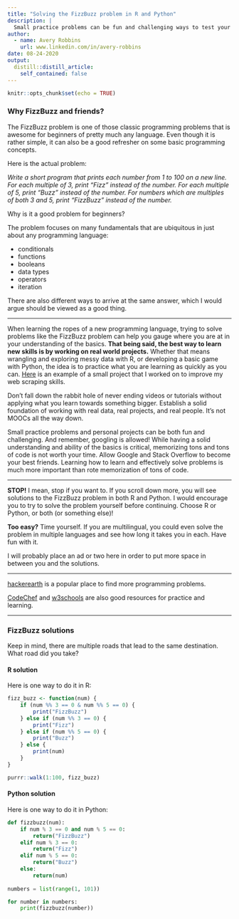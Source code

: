 ```yaml
---
title: "Solving the FizzBuzz problem in R and Python"
description: |
  Small practice problems can be fun and challenging ways to test your programming skills! Solutions in R and Python to the FizzBuzz problem are provided at the end.
author:
  - name: Avery Robbins
    url: www.linkedin.com/in/avery-robbins
date: 08-24-2020
output:
  distill::distill_article:
    self_contained: false
---
```



```r
knitr::opts_chunk$set(echo = TRUE)
```

### Why FizzBuzz and friends?

The FizzBuzz problem is one of those classic programming problems that is awesome for beginners of pretty much any language. Even though it is rather simple, it can also be a good refresher on some basic programming concepts.

Here is the actual problem:

*Write a short program that prints each number from 1 to 100 on a new line.
For each multiple of 3, print "Fizz" instead of the number. 
For each multiple of 5, print "Buzz" instead of the number. 
For numbers which are multiples of both 3 and 5, print "FizzBuzz" instead of the number.*

Why is it a good problem for beginners?

The problem focuses on many fundamentals that are ubiquitous in just about any programming language:

* conditionals
* functions
* booleans
* data types
* operators
* iteration

There are also different ways to arrive at the same answer, which I would argue should be viewed as a good thing.

----

When learning the ropes of a new programming language, trying to solve problems like the FizzBuzz problem can help you gauge where you are at in your understanding of the basics. **That being said, the best way to learn new skills is by working on real world projects.** Whether that means wrangling and exploring messy data with R, or developing a basic game with Python, the idea is to practice what you are learning as quickly as you can. [Here](https://www.avery-robbins.com/2020/07/15/avatar-web-scraping/) is an example of a small project that I worked on to improve my web scraping skills.

Don't fall down the rabbit hole of never ending videos or tutorials without applying what you learn towards something bigger. Establish a solid foundation of working with real data, real projects, and real people. It's not MOOCs all the way down.

Small practice problems and personal projects can be both fun and challenging. And remember, googling is allowed! While having a solid understanding and ability of the basics is critical, memorizing tons and tons of code is not worth your time. Allow Google and Stack Overflow to become your best friends. Learning how to learn and effectively solve problems is much more important than rote memorization of tons of code.

----

**STOP!** I mean, stop if you want to. If you scroll down more, you will see solutions to the FizzBuzz problem in both R and Python. I would encourage you to try to solve the problem yourself before continuing. Choose R or Python, or both (or something else)!

**Too easy?** Time yourself. If you are multilingual, you could even solve the problem in multiple languages and see how long it takes you in each. Have fun with it.

I will probably place an ad or two here in order to put more space in between you and the solutions.

----


[hackerearth](https://www.hackerearth.com/practice/) is a popular place to find more programming problems.

[CodeChef](https://www.codechef.com/problems/easy) and [w3schools](https://www.w3schools.com/) are also good resources for practice and learning.


----

### FizzBuzz solutions

Keep in mind, there are multiple roads that lead to the same destination. What road did you take?

#### R solution

Here is one way to do it in R:

```r
fizz_buzz <- function(num) {
    if (num %% 3 == 0 & num %% 5 == 0) {
        print("FizzBuzz")
    } else if (num %% 3 == 0) {
        print("Fizz")
    } else if (num %% 5 == 0) {
        print("Buzz")
    } else {
        print(num)
    }
}

purrr::walk(1:100, fizz_buzz)
```

#### Python solution

Here is one way to do it in Python:

```python
def fizzbuzz(num):
    if num % 3 == 0 and num % 5 == 0:
        return("FizzBuzz")
    elif num % 3 == 0:
        return("Fizz")
    elif num % 5 == 0:
        return("Buzz")
    else:
        return(num)
        
numbers = list(range(1, 101))

for number in numbers:
    print(fizzbuzz(number))
```
